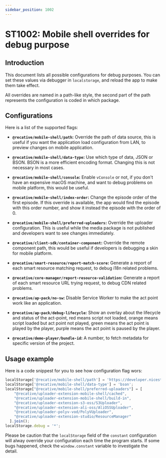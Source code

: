 ```yaml
---
sidebar_position: 1002
---
```


# ST1002: Mobile shell overrides for debug purpose

## Introduction
This document lists all possible configurations for debug purposes. You can set
these values via debugger in `localstorage`, and reload the app to make them
take effect.

All overrides are named in a path-like style, the second part of the path
represents the configuration is coded in which package.

## Configurations
Here is a list of the supported flags:

* **`@recative/mobile-shell/path`:** Override the path of data source, this is
  useful if you want the application load configuration from LAN, to preview
  changes on mobile application.

* **`@recative/mobile-shell/data-type`:** Use which type of data, JSON or BSON.
  BSON is a more efficient encoding format. Changing this is not necessary in
  most cases.

* **`@recative/mobile-shell/console`:** Enable `vConsole` or not, if you don't
  have an expensive macOS machine, and want to debug problems on mobile platform,
  this would be useful.

* **`@recative/mobile-shell/index-order`:** Change the episode order of the
  first episode. If this override is available, the app would find the episode
  with this order number, and show it instead the episode with the order of 0.

* **`@recative/mobile-shell/preferred-uploaders`:** Override the uploader
  configuration. This is useful while the media package is not published and
  developers want to see changes immediately.

* **`@recative/client-sdk/container-component`:** Override the remote component
  path, this would be useful if developers is debugging a skin for mobile
  platform.

* **`@recative/smart-resource/report-match-score`:** Generate a report of each
  smart resource matching request, to debug i18n related problems.

* **`@recative/core-manager/report-resource-validation`:** Generate a report of
  each smart resource URL trying request, to debug CDN related problems.

* **`@recative/ap-pack/no-sw`:** Disable Service Worker to make the act point
  work like an application.

* **`@recative/ap-pack/debug-lifecycle`:** Show an overlay about the lifecycle
  and status of the act-point, red means script not loaded, orange means script
  loaded but act point not played, green means the act point is played by the
  player, purple means the act point is paused by the player.

* **`@recative/demo-player/bundle-id`:** A number, to fetch metadata for
  specific version of the project.

## Usage example

Here is a code snippest for you to see how configuration flag wors:

```ts
localStorage['@recative/mobile-shell/path'] = 'https://developer.nicestick.io:9999/bson/$fileName'
localStorage['@recative/mobile-shell/data-type'] = 'bson';
localStorage["@recative/mobile-shell/preferred-uploaders"] = [
    "@recative/uploader-extension-mobile-shell/cached",
    "@recative/uploader-extension-mobile-shell/build-in",
    "@recative/uploader-extension-s3-oss/S3Uploader",
    "@recative/uploader-extension-ali-oss/AliOSSUploader",
    "@recative/uploader-polyv-vod/PolyVUploader",
    "@recative/uploader-extension-studio/ResourceManager"
  ].join();
localStorage.debug = '*';
```

Please be caution that the `localStorage` field of the `constant` configuration
will alway override your configuration each time the program starts. If some
bugs happened, check the `window.constant` variable to investigate the detail.